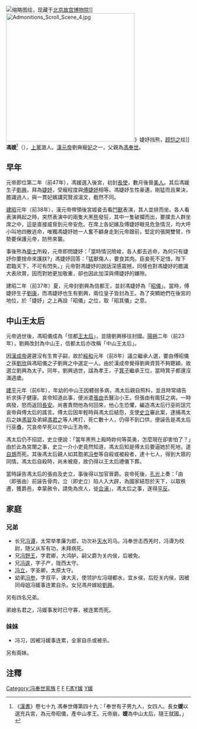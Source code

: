 [[File:Jieyu_Fighting_against_Bear_by_Jin_Tingbiao.jpg|缩略图]]绘，现藏于[[北京故宫博物院|北京故宫博物院]]]]
[[File:Admonitions_Scroll_Scene_4.jpg|350px]]》婕妤挡熊，[[顾恺之|顾恺之]]绘]]
'''馮媛'''<ref>《[[漢書|漢書]]》卷七十九 馮奉世傳第四十九：「奉世有子男九人，女四人。長女'''媛'''以選充兵宮，為元帝昭儀，產中山孝王。元帝崩，'''媛'''為中山太后，隨王就國。」</ref>（{{bd|前1世纪||前6年|catIdx=Feng,冯}}），[[上党郡|上黨]]潞人。[[漢元帝|漢元帝]]劉奭寵[[妃|妃]]之一，父親為[[馮奉世|馮奉世]]。

== 早年 ==
元帝即位第二年（前47年），馮媛選入後宮，初封[[長使|長使]]，數月後晉[[美人_(位号)|美人]]。其后馮媛生子[[刘兴_(中山王)|劉興]]，拜為[[婕妤|婕妤]]，受寵程度與[[傅昭儀|傅婕妤]]相等。馮婕妤生性豪邁，剛猛而且果決，膽識過人，與一貫妃嬪講究賢淑溫文，截然不同。

[[建昭|建昭]]元年（前38年），漢元帝帶領後宮姬妾去看[[鬥獸|鬥獸]]表演，其人並排而坐。各人看表演興起之時，突然表演中的兩隻大黑[[熊|熊]]發狂，其中一隻破攔而出，要撲去人群坐席之中，這是直接威脅到元帝安危。在席上各妃嬪及傅婕妤眼見危急情況，均大呼小叫地四散逃命，唯獨馮婕妤她一人奮不顧身走到元帝跟前，堅定的張開雙臂，作勢要保護元帝，防熊來襲。

事後熊為[[衛士|衛士]]所殺，元帝即問婕妤：「當時情況險峻，各人都去逃命，為何只有婕妤你要捨命來護朕?」馮婕妤回答：「猛獸傷人，要食其肉。臣妾死不足惜，陛下君臨天下，不可有閃失。」元帝對馮婕妤的說話深感震撼，同樣也對馮婕妤的膽識大表欣賞，因而對她更加敬重，卻也因此加深與傅婕妤的嫌隙。

建昭二年（前37年）夏，元帝封劉興為信都王，並封馮婕妤為「[[昭儀|昭儀]]」。當時，傅婕妤生子[[劉康_(定陶王)|劉康]]，而馮婕妤也生有劉興，兩位皇子皆封為王。為了突顯她們在後宮的地位，於「婕妤」之上再設「昭儀」之位，取「昭其儀」之意。

== 中山王太后 ==
元帝過世後，馮昭儀成為「信都[[王太后|王太后]]」，並隨劉興移往封國。[[阳朔_(西汉)|陽朔]]二年（前23年），劉興改封為中山王，信都太后亦改稱「中山王太后」。

因[[漢成帝|漢成帝]]遲遲沒有生育子嗣，故於[[綏和|綏和]]元年（前8年）議立繼承人選，要由傅昭儀之孫[[汉哀帝|劉欣]]與馮昭儀之子劉興之中選定一人。由於漢成帝覺得劉興資質不夠聰穎，故選立劉興為太子。同年，劉興過世，諡為孝王，子[[汉平帝|箕子]]繼承王位，當時箕子都還沒滿週歲。

[[建平_(西汉)|建平]]元年（前6年），年幼的中山王因體弱多病，馮太后親自照料，並且時常禱告祈求孫子健康。哀帝知道此事，便派遣[[張由|張由]]去醫治小王。但張由有瘋狂之病，一時病發，怒而返回[[汉长安城|長安]]。尚書責問他為何回來，他心生恐懼，編造馮太后行巫術詛咒哀帝與傅太后的謠言。傅太后因年輕時與馮太后結怨，支使[[史立|史立]]審此案，逮捕馮太后之妹[[馮習|馮習]]及弟婦[[馮君之|馮君之]]等人拷打，死亡數十人，仍得不到口供，便誣告是馮太后行巫蠱，咒哀帝早死以立中山王為帝。

馮太后仍不招認，史立便說：「當年黑熊上殿時妳何等英勇，怎麼現在卻害怕了？」由於此為宮闈之事，史立一介小吏竟然知道，馮太后知是傅太后要逼她於死地，遂[[自鴆|自鴆]]而死。其後馮太后親人如其胞弟[[冯参|冯参]]等自殺或被殺者，達十七人，得到大眾的同情。馮太后自殺時，尚未被廢，故仍得以王太后禮儀下葬。

當時誣告馮太后的張由及史立，事後得以加官晉爵。哀帝死後，[[孔光|孔光]]上奏：「由（即張由）前誣告骨肉，立（即史立）陷人入大辟，為國家結怨於天下，以取秩遷，獲爵邑，幸蒙赦令，請免為庶人，徙[[合浦|合浦]]」，馮太后之事，遂得[[平反|平反]]。

== 家庭 ==
=== 兄弟 ===
*长兄[[冯谭|冯谭]]，太常举孝廉为郎，功次补[[天水|天水]]司马。冯奉世击西羌时，冯谭为校尉，随父从军有功，未拜病死。
*兄[[冯野王|冯野王]]，字君卿，大鸿胪。嗣父爵为关内侯，后被免。
*兄[[冯逡|冯逡]]，字子产，陇西太守。
*[[冯立|冯立]]，字圣卿，太原太守。
*幼弟[[冯参|冯参]]，字叔平，谏大夫，使领护左冯翊都水，宜乡侯，后贬关内侯，因被同母姐冯媛事连累自杀。女兒馮弁嫁給[[刘兴_(中山王)|劉興]]。

另有四名兄弟。

弟媳名君之，冯媛事发时已守寡，被连累而死。

=== 妹妹 ===
*冯习，因被冯媛事连累，全家自杀或被杀。

另有兩妹。

== 注釋 ==
{{reflist}}

[[Category:冯奉世家族|Category:冯奉世家族]]
[[Category:西漢妃嬪|F]]
[[Category:西漢王太后|F]]
[[Category:西漢自殺人物|F馮Y媛]]
[[Category:冯姓|Y媛]]